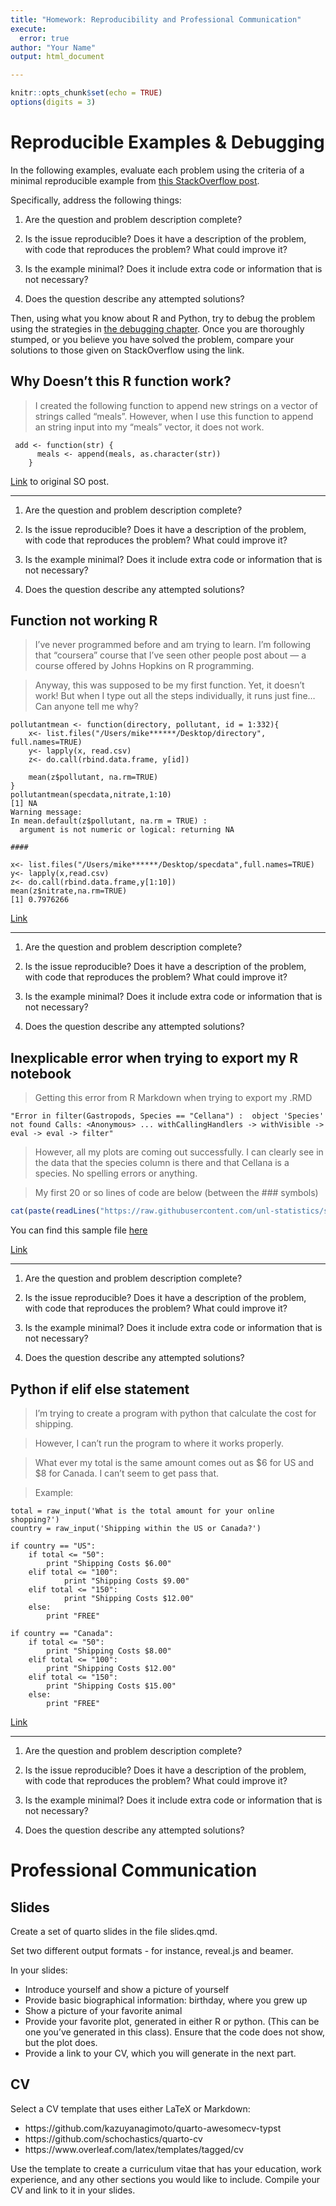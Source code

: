 ```yaml
---
title: "Homework: Reproducibility and Professional Communication"
execute:
  error: true
author: "Your Name"
output: html_document

---
```


```r
knitr::opts_chunk$set(echo = TRUE)
options(digits = 3)
```


# Reproducible Examples & Debugging

In the following examples, evaluate each problem using the criteria of a minimal reproducible example from [this StackOverflow post](https://stackoverflow.com/help/minimal-reproducible-example). 

Specifically, address the following things: 

1. Are the question and problem description complete?

2. Is the issue reproducible? Does it have a description of the problem, with code that reproduces the problem? What could improve it?

3. Is the example minimal? Does it include extra code or information that is not necessary?

4. Does the question describe any attempted solutions?


Then, using what you know about R and Python, try to debug the problem using the strategies in [the debugging chapter](https://srvanderplas.github.io/stat-computing-r-python/part-gen-prog/06-debugging.html). Once you are thoroughly stumped, or you believe you have solved the problem, compare your solutions to those given on StackOverflow using the link.

## Why Doesn't this R function work?

> I created the following function to append new strings on a vector of strings called "meals". However, when I use this function to append an string input into my "meals" vector, it does not work.

```
 add <- function(str) {
      meals <- append(meals, as.character(str))  
    }
```

[Link](https://stackoverflow.com/questions/39795961/why-doesnt-this-r-function-work?noredirect=1&lq=1) to original SO post. 


---

1. Are the question and problem description complete?

> <!-- Your answer here -->

2. Is the issue reproducible? Does it have a description of the problem, with code that reproduces the problem? What could improve it?

> <!-- Your answer here -->

3. Is the example minimal? Does it include extra code or information that is not necessary?

> <!-- Your answer here -->

4. Does the question describe any attempted solutions?

> <!-- Your answer here -->


## Function not working R

> I've never programmed before and am trying to learn. I'm following that "coursera" course that I've seen other people post about — a course offered by Johns Hopkins on R programming.

> Anyway, this was supposed to be my first function. Yet, it doesn't work! But when I type out all the steps individually, it runs just fine... Can anyone tell me why?

```
pollutantmean <- function(directory, pollutant, id = 1:332){
    x<- list.files("/Users/mike******/Desktop/directory", full.names=TRUE)
    y<- lapply(x, read.csv)
    z<- do.call(rbind.data.frame, y[id])

    mean(z$pollutant, na.rm=TRUE)
}
pollutantmean(specdata,nitrate,1:10)
[1] NA
Warning message:
In mean.default(z$pollutant, na.rm = TRUE) :
  argument is not numeric or logical: returning NA

####

x<- list.files("/Users/mike******/Desktop/specdata",full.names=TRUE)
y<- lapply(x,read.csv)
z<- do.call(rbind.data.frame,y[1:10])
mean(z$nitrate,na.rm=TRUE)
[1] 0.7976266
```


[Link](https://stackoverflow.com/questions/24123224/function-not-working-r/24141502)


---

1. Are the question and problem description complete?

> <!-- Your answer here -->

2. Is the issue reproducible? Does it have a description of the problem, with code that reproduces the problem? What could improve it?

> <!-- Your answer here -->

3. Is the example minimal? Does it include extra code or information that is not necessary?

> <!-- Your answer here -->

4. Does the question describe any attempted solutions?

> <!-- Your answer here -->


## Inexplicable error when trying to export my R notebook

> Getting this error from R Markdown when trying to export my .RMD

```
"Error in filter(Gastropods, Species == "Cellana") :  object 'Species' not found Calls: <Anonymous> ... withCallingHandlers -> withVisible -> eval -> eval -> filter"
```

> However, all my plots are coming out successfully. I can clearly see in the data that the species column is there and that Cellana is a species. No spelling errors or anything.

> My first 20 or so lines of code are below (between the ### symbols)


````r
cat(paste(readLines("https://raw.githubusercontent.com/unl-statistics/stat850/refs/heads/main/homework/debugging_3.txt"), collapse = '\n'))
````

You can find this sample file [here](https://raw.githubusercontent.com/unl-statistics/stat850/refs/heads/main/homework/debugging_3.txt)


[Link](https://stackoverflow.com/questions/44193367/inexplicable-error-when-trying-to-export-my-r-notebook)

---

1. Are the question and problem description complete?

> <!-- Your answer here -->

2. Is the issue reproducible? Does it have a description of the problem, with code that reproduces the problem? What could improve it?

> <!-- Your answer here -->

3. Is the example minimal? Does it include extra code or information that is not necessary?

> <!-- Your answer here -->

4. Does the question describe any attempted solutions?

> <!-- Your answer here -->


## Python if elif else statement

> I'm trying to create a program with python that calculate the cost for shipping.

> However, I can't run the program to where it works properly.

> What ever my total is the same amount comes out as $6 for US and $8 for Canada. I can't seem to get pass that.

> Example:

```
total = raw_input('What is the total amount for your online shopping?')
country = raw_input('Shipping within the US or Canada?')

if country == "US":
    if total <= "50":
        print "Shipping Costs $6.00"
    elif total <= "100":
            print "Shipping Costs $9.00"
    elif total <= "150":
            print "Shipping Costs $12.00"
    else:
        print "FREE"

if country == "Canada":
    if total <= "50":
        print "Shipping Costs $8.00"
    elif total <= "100":
        print "Shipping Costs $12.00"
    elif total <= "150":
        print "Shipping Costs $15.00"
    else:
        print "FREE"
```


[Link](https://stackoverflow.com/questions/19371643/python-if-elif-else-statement)

---

1. Are the question and problem description complete?

> <!-- Your answer here -->

2. Is the issue reproducible? Does it have a description of the problem, with code that reproduces the problem? What could improve it?

> <!-- Your answer here -->

3. Is the example minimal? Does it include extra code or information that is not necessary?

> <!-- Your answer here -->

4. Does the question describe any attempted solutions?

> <!-- Your answer here -->


# Professional Communication

## Slides

Create a set of quarto slides in the file slides.qmd. 

Set two different output formats - for instance, reveal.js and beamer. 

In your slides:

- Introduce yourself and show a picture of yourself
- Provide basic biographical information: birthday, where you grew up
- Show a picture of your favorite animal
- Provide your favorite plot, generated in either R or python. (This can be one you've generated in this class). Ensure that the code does not show, but the plot does.
- Provide a link to your CV, which you will generate in the next part.

## CV

Select a CV template that uses either LaTeX or Markdown:

- https://github.com/kazuyanagimoto/quarto-awesomecv-typst
- https://github.com/schochastics/quarto-cv
- https://www.overleaf.com/latex/templates/tagged/cv

Use the template to create a curriculum vitae that has your education, work experience, and any other sections you would like to include. Compile your CV and link to it in your slides. 

